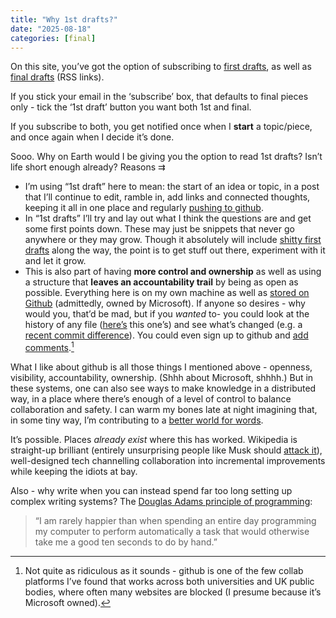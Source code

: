 ```yaml
---
title: "Why 1st drafts?"
date: "2025-08-18"
categories: [final]
---
```


On this site, you've got the option of subscribing to [first drafts](https://danolner.github.io/coveredinbees/index.xml), as well as [final drafts](https://danolner.github.io/coveredinbees/index-final.xml) (RSS links). 

If you stick your email in the 'subscribe' box, that defaults to final pieces only - tick the '1st draft' button you want both 1st and final.

If you subscribe to both, you get notified once when I **start** a topic/piece, and once again when I decide it's done.

Sooo. Why on Earth would I be giving you the option to read 1st drafts? Isn't life short enough already? Reasons ⇉

* I'm using "1st draft" here to mean: the start of an idea or topic, in a post that I'll continue to edit, ramble in, add links and connected thoughts, keeping it all in one place and regularly [pushing to github](https://github.com/DanOlner/coveredinbees).
* In "1st drafts" I'll try and lay out what I think the questions are and get some first points down. These may just be snippets that never go anywhere or they may grow. Though it absolutely will include [shitty first drafts](https://wrd.as.uky.edu/sites/default/files/1-Shitty%20First%20Drafts.pdf) along the way, the point is to get stuff out there, experiment with it and let it grow.
* This is also part of having **more control and ownership** as well as using a structure that **leaves an accountability trail** by being as open as possible. Everything here is on my own machine as well as [stored on Github](https://github.com/DanOlner/coveredinbees) (admittedly, owned by Microsoft). If anyone so desires - why would you, that'd be mad, but if you *wanted* to- you could look at the history of any file ([here's](https://github.com/DanOlner/coveredinbees/commits/master/posts/why_sfd/index.qmd) this one's) and see what's changed (e.g. a [recent commit difference](https://github.com/DanOlner/coveredinbees/commit/78788d0ca8ecbc5e46305a3849a196bf17e16165#diff-b4ac3c529b00f3e9f57376c3dd67f1700d6c2c70e2f62874c67ae7307faf0dae)). You could even sign up to github and [add comments](https://github.com/DanOlner/coveredinbees/issues/new?permalink=https%3A%2F%2Fgithub.com%2FDanOlner%2Fcoveredinbees%2Fblob%2F4426c86ade5bd504d01a72e2ab3df02becc26a5d%2Fposts%2Fwhy_sfd%2Findex.qmd%23L1).[^2]

What I like about github is all those things I mentioned above - openness, visibility, accountability, ownership. (Shhh about Microsoft, shhhh.) But in these systems, one can also see ways to make knowledge in a distributed way, in a place where there's enough of a level of control to balance collaboration and safety. I can warm my bones late at night imagining that, in some tiny way, I'm contributing to a [better world for words](../what_happened_to_words_DRAFT).

It's possible. Places *already exist* where this has worked. Wikipedia is straight-up brilliant (entirely unsurprising people like Musk should [attack it](muskpedia.png)), well-designed tech channelling collaboration into incremental improvements while keeping the idiots at bay.

Also - why write when you can instead spend far too long setting up complex writing systems? The [Douglas Adams principle of programming](https://www.reddit.com/r/quotes/comments/btuvib/i_am_rarely_happier_than_when_spending_an_entire):

> "I am rarely happier than when spending an entire day programming my computer to perform automatically a task that would otherwise take me a good ten seconds to do by hand."


[^2]: Not quite as ridiculous as it sounds - github is one of the few collab platforms I've found that works across both universities and UK public bodies, where often many websites are blocked (I presume because it's Microsoft owned).








